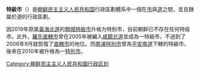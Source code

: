 {{unreferenced|time=2014-2-24}}
{{Infobox Korean name
|hangul=특급시
|hanja=特級市
|rr=Teukgeupsi
|mr=T'ŭkkŭpsi
}}
'''特級市'''（'''{{lang-ko|특급시}}'''）是[[朝鲜民主主义人民共和国|朝鲜民主主义人民共和国]]行政區劃體系中一個在[[市|市]]與[[道_(行政區劃)|道]]之間，並且隸屬於道的行政區劃。

因2019年原属[[黃海北道|黃海北道]]的[[開城特級市|開城特級市]]升格为特别市，目前朝鲜已不存在任何特级市。此外，[[羅先直轄市|羅先直轄市]]曾在2005年被編入[[咸鏡北道|咸鏡北道]]並成為一特級市，不過到了2006年9月就恢復了[[直轄市|直轄市]]的地位。而[[南浦特別市|南浦特別市]]曾為[[平安南道|平安南道]]下轄的特級市，後來在2010年被升格為一[[特別市|特別市]]。

{{Korea-stub}}


[[Category:朝鲜民主主义人民共和國行政区划|Category:朝鲜民主主义人民共和國行政区划]]